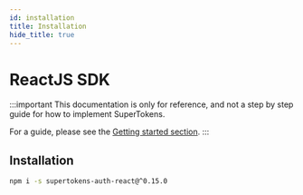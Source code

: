 ```yaml
---
id: installation
title: Installation
hide_title: true
---
```


# ReactJS SDK

:::important
This documentation is only for reference, and not a step by step guide for how to implement SuperTokens.

For a guide, please see the [Getting started section](https://supertokens.com/docs/guides).
:::

## Installation

```bash
npm i -s supertokens-auth-react@^0.15.0
```